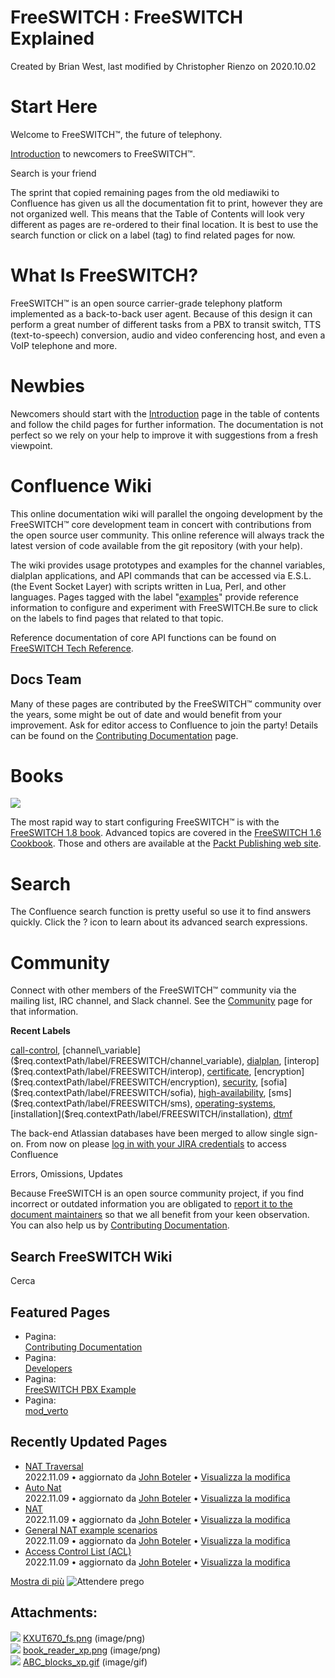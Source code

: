 
#   FreeSWITCH : FreeSWITCH Explained 

 Created by  Brian West, last modified by  Christopher Rienzo on 2020.10.02

# Start Here  

Welcome to FreeSWITCH™, the future of telephony.

[Introduction](./Introduction/index.mdx#api) to newcomers to FreeSWITCH™.

  
Search is your friend

The sprint that copied remaining pages from the old mediawiki to Confluence has given us all the documentation fit to print, however they are not organized well. This means that the Table of Contents will look very different as pages are re-ordered to their final location. It is best to use the search function or click on a label (tag) to find related pages for now.

  
# What Is FreeSWITCH?

FreeSWITCH™ is an open source carrier-grade telephony platform implemented as a back-to-back user agent. Because of this design it can perform a great number of different tasks from a PBX to transit switch, TTS (text-to-speech) conversion, audio and video conferencing host, and even a VoIP telephone and more.

# Newbies

Newcomers should start with the [Introduction](./Introduction/index.mdx#api) page in the table of contents and follow the child pages for further information. The documentation is not perfect so we rely on your help to improve it with suggestions from a fresh viewpoint.

# Confluence Wiki

This online documentation wiki will parallel the ongoing development by the FreeSWITCH™ core development team in concert with contributions from the open source user community. This online reference will always track the latest version of code available from the git repository (with your help).

The wiki provides usage prototypes and examples for the channel variables, dialplan applications, and API commands that can be accessed via E.S.L. (the Event Socket Layer) with scripts written in Lua, Perl, and other languages. Pages tagged with the label "[examples](https://freeswitch.org/confluence/label/FREESWITCH/examples)" provide reference information to configure and experiment with FreeSWITCH.Be sure to click on the labels to find pages that related to that topic.

Reference documentation of core API functions can be found on [FreeSWITCH Tech Reference](http://docs.freeswitch.org/).

## Docs Team

Many of these pages are contributed by the FreeSWITCH™ community over the years, some might be out of date and would benefit from your improvement. Ask for editor access to Confluence to join the party! Details can be found on the [Contributing Documentation](Community/Contributing-Documentation/index.mdx#about) page.

  
# Books

![](/attachments/1048580/2162730.png)

The most rapid way to start configuring FreeSWITCH™ is with the [FreeSWITCH 1.8 book](https://www.packtpub.com/product/freeswitch-1-8/9781785889134). Advanced topics are covered in the [FreeSWITCH 1.6 Cookbook](https://www.packtpub.com/product/freeswitch-1-6-cookbook/9781785280917). Those and others are available at the [Packt Publishing web site](https://www.packtpub.com/catalogsearch/result/?q=freeswitch).

# Search

The Confluence search function is pretty useful so use it to find answers quickly. Click the ? icon to learn about its advanced search expressions.

# Community

Connect with other members of the FreeSWITCH™ community via the mailing list, IRC channel, and Slack channel. See the [Community](Community/index.mdx#irc) page for that information.
  
  
**Recent Labels**

[call-control]($req.contextPath/label/FREESWITCH/call-control), [channel\_variable]($req.contextPath/label/FREESWITCH/channel_variable), [dialplan]($req.contextPath/label/FREESWITCH/dialplan), [interop]($req.contextPath/label/FREESWITCH/interop), [certificate]($req.contextPath/label/FREESWITCH/certificate), [encryption]($req.contextPath/label/FREESWITCH/encryption), [security]($req.contextPath/label/FREESWITCH/security), [sofia]($req.contextPath/label/FREESWITCH/sofia), [high-availability]($req.contextPath/label/FREESWITCH/high-availability), [sms]($req.contextPath/label/FREESWITCH/sms), [operating-systems]($req.contextPath/label/FREESWITCH/operating-systems), [installation]($req.contextPath/label/FREESWITCH/installation), [dtmf]($req.contextPath/label/FREESWITCH/dtmf) 

The back-end Atlassian databases have been merged to allow single sign-on. From now on please [log in with your JIRA credentials](https://jira.freeswitch.org) to access Confluence

Errors, Omissions, Updates

Because FreeSWITCH is an open source community project, if you find incorrect or outdated information you are obligated to [report it to the document maintainers](https://jira.freeswitch.org/browse/DOCS) so that we all benefit from your keen observation. You can also help us by [Contributing Documentation](./Community/Contributing-Documentation/index.mdx#about).

## Search FreeSWITCH Wiki

Cerca 

## Featured Pages

* Pagina:  
[Contributing Documentation](/confluence/display/FREESWITCH/Contributing+Documentation)
* Pagina:  
[Developers](/confluence/display/FREESWITCH/Developers)
* Pagina:  
[FreeSWITCH PBX Example](/confluence/display/FREESWITCH/FreeSWITCH+PBX+Example)
* Pagina:  
[mod\_verto](/confluence/display/FREESWITCH/mod_verto)

## Recently Updated Pages

* [NAT Traversal](NAT-Traversal_3375417.html "FreeSWITCH")  
 2022.11.09 • aggiornato da [John Boteler](/confluence/display/~boteman) • [Visualizza la modifica](/confluence/pages/diffpagesbyversion.action?pageId=3375417&selectedPageVersions=18&selectedPageVersions=17)
* [Auto Nat](Auto-Nat_6587487.html "FreeSWITCH")  
 2022.11.09 • aggiornato da [John Boteler](/confluence/display/~boteman) • [Visualizza la modifica](/confluence/pages/diffpagesbyversion.action?pageId=6587487&selectedPageVersions=11&selectedPageVersions=10)
* [NAT](NAT_6587473.html "FreeSWITCH")  
 2022.11.09 • aggiornato da [John Boteler](/confluence/display/~boteman) • [Visualizza la modifica](/confluence/pages/diffpagesbyversion.action?pageId=6587473&selectedPageVersions=6&selectedPageVersions=5)
* [General NAT example scenarios](General-NAT-example-scenarios_13173280.html "FreeSWITCH")  
 2022.11.09 • aggiornato da [John Boteler](/confluence/display/~boteman) • [Visualizza la modifica](/confluence/pages/diffpagesbyversion.action?pageId=13173280&selectedPageVersions=3&selectedPageVersions=2)
* [Access Control List (ACL)](3965687.html "FreeSWITCH")  
 2022.11.09 • aggiornato da [John Boteler](/confluence/display/~boteman) • [Visualizza la modifica](/confluence/pages/diffpagesbyversion.action?pageId=3965687&selectedPageVersions=24&selectedPageVersions=23)

[Mostra di più](/confluence/plugins/recently-updated/changes.action?theme=concise&pageSize=5&startIndex=5&searchToken=332169&spaceKeys=FREESWITCH&contentType=page) ![Attendere prego](/images/icons/wait.gif) 

## Attachments:

![](/images/icons/bullet_blue.gif) [KXUT670\_fs.png](/attachments/1048580/2162690.png) (image/png)  
![](/images/icons/bullet_blue.gif) [book\_reader\_xp.png](/attachments/1048580/2162730.png) (image/png)  
![](/images/icons/bullet_blue.gif) [ABC\_blocks\_xp.gif](/attachments/1048580/2162731.gif) (image/gif)  


